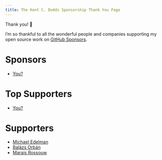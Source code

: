 ```yaml
---
title: The Kent C. Dodds Sponsorship Thank You Page
---
```


Thank you! 💖

I’m so thankful to all the wonderful people and companies supporting my open
source work on
[GitHub Sponsors](https://github.com/users/kentcdodds/sponsorship).

# Sponsors

- [You?](https://github.com/users/kentcdodds/sponsorship)

# Top Supporters

- [You?](https://github.com/users/kentcdodds/sponsorship)

# Supporters

- [Michael Edelman](https://github.com/medelman17)
- [Balázs Orbán](https://github.com/balazsorban44)
- [Marais Rossouw](https://github.com/maraisr)
